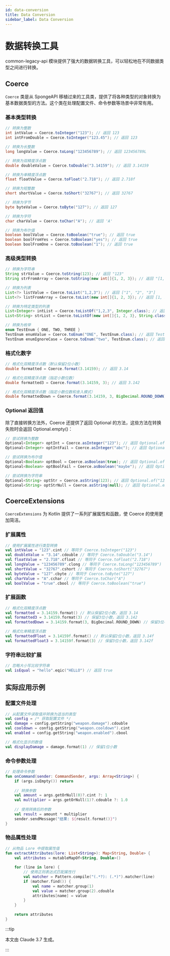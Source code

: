 ```yaml
---
id: data-conversion
title: Data Conversion
sidebar_label: Data Conversion
---
```


# 数据转换工具

common-legacy-api 模块提供了强大的数据转换工具，可以轻松地在不同数据类型之间进行转换。

## Coerce

`Coerce` 类是从 SpongeAPI 移植过来的工具类，提供了将各种类型的对象转换为基本数据类型的方法。这个类在处理配置文件、命令参数等场景中非常有用。

### 基本类型转换

```java
// 转换为整数
int intValue = Coerce.toInteger("123"); // 返回 123
int intFromDouble = Coerce.toInteger("123.45"); // 返回 123

// 转换为长整数
long longValue = Coerce.toLong("123456789"); // 返回 123456789L

// 转换为双精度浮点数
double doubleValue = Coerce.toDouble("3.14159"); // 返回 3.14159

// 转换为单精度浮点数
float floatValue = Coerce.toFloat("2.718"); // 返回 2.718f

// 转换为短整数
short shortValue = Coerce.toShort("32767"); // 返回 32767

// 转换为字节
byte byteValue = Coerce.toByte("127"); // 返回 127

// 转换为字符
char charValue = Coerce.toChar("A"); // 返回 'A'

// 转换为布尔值
boolean boolValue = Coerce.toBoolean("true"); // 返回 true
boolean boolFromYes = Coerce.toBoolean("yes"); // 返回 true
boolean boolFromOne = Coerce.toBoolean("1"); // 返回 true
```

### 高级类型转换

```java
// 转换为字符串
String strValue = Coerce.toString(123); // 返回 "123"
String strFromArray = Coerce.toString(new int[]{1, 2, 3}); // 返回 "[1, 2, 3]"

// 转换为列表
List<?> listValue = Coerce.toList("1,2,3"); // 返回 ["1", "2", "3"]
List<?> listFromArray = Coerce.toList(new int[]{1, 2, 3}); // 返回 [1, 2, 3]

// 转换为特定类型的列表
List<Integer> intList = Coerce.toListOf("1,2,3", Integer.class); // 返回 [1, 2, 3]
List<String> strList = Coerce.toListOf(new int[]{1, 2, 3}, String.class); // 返回 ["1", "2", "3"]

// 转换为枚举
enum TestEnum { ONE, TWO, THREE }
TestEnum enumValue = Coerce.toEnum("ONE", TestEnum.class); // 返回 TestEnum.ONE
TestEnum enumIgnoreCase = Coerce.toEnum("two", TestEnum.class); // 返回 TestEnum.TWO
```

### 格式化数字

```java
// 格式化双精度浮点数（默认保留2位小数）
double formatted = Coerce.format(3.14159); // 返回 3.14

// 格式化双精度浮点数（指定小数位数）
double formatted3 = Coerce.format(3.14159, 3); // 返回 3.142

// 格式化双精度浮点数（指定小数位数和舍入模式）
double formattedDown = Coerce.format(3.14159, 3, BigDecimal.ROUND_DOWN); // 返回 3.141
```

### Optional 返回值

除了直接转换方法外，Coerce 还提供了返回 Optional 的方法，这些方法在转换失败时会返回 Optional.empty()：

```java
// 尝试转换为整数
Optional<Integer> optInt = Coerce.asInteger("123"); // 返回 Optional.of(123)
Optional<Integer> optIntFail = Coerce.asInteger("abc"); // 返回 Optional.empty()

// 尝试转换为布尔值
Optional<Boolean> optBool = Coerce.asBoolean(true); // 返回 Optional.of(true)
Optional<Boolean> optBoolFail = Coerce.asBoolean("maybe"); // 返回 Optional.empty()

// 尝试转换为字符串
Optional<String> optStr = Coerce.asString(123); // 返回 Optional.of("123")
Optional<String> optStrNull = Coerce.asString(null); // 返回 Optional.empty()
```

## CoerceExtensions

`CoerceExtensions` 为 Kotlin 提供了一系列扩展属性和函数，使 Coerce 的使用更加简洁。

### 扩展属性

```kotlin
// 使用扩展属性进行类型转换
val intValue = "123".cint // 等同于 Coerce.toInteger("123")
val doubleValue = "3.14".cdouble // 等同于 Coerce.toDouble("3.14")
val floatValue = "2.718".cfloat // 等同于 Coerce.toFloat("2.718")
val longValue = "123456789".clong // 等同于 Coerce.toLong("123456789")
val shortValue = "32767".cshort // 等同于 Coerce.toShort("32767")
val byteValue = "127".cbyte // 等同于 Coerce.toByte("127")
val charValue = "A".cchar // 等同于 Coerce.toChar("A")
val boolValue = "true".cbool // 等同于 Coerce.toBoolean("true")
```

### 扩展函数

```kotlin
// 格式化双精度浮点数
val formatted = 3.14159.format() // 默认保留2位小数，返回 3.14
val formatted3 = 3.14159.format(3) // 保留3位小数，返回 3.142
val formattedDown = 3.14159.format(3, BigDecimal.ROUND_DOWN) // 保留3位小数，向下舍入，返回 3.141

// 格式化单精度浮点数
val formattedFloat = 3.14159f.format() // 默认保留2位小数，返回 3.14f
val formattedFloat3 = 3.14159f.format(3) // 保留3位小数，返回 3.142f
```

### 字符串比较扩展

```kotlin
// 忽略大小写比较字符串
val isEqual = "hello".eqic("HELLO") // 返回 true
```

## 实际应用示例

### 配置文件处理

```kotlin
// 从配置文件读取值并转换为适当的类型
val config = /* 获取配置文件 */
val damage = config.getString("weapon.damage").cdouble
val cooldown = config.getString("weapon.cooldown").cint
val enabled = config.getString("weapon.enabled").cbool

// 格式化显示的数值
val displayDamage = damage.format(1) // 保留1位小数
```

### 命令参数处理

```kotlin
// 处理命令参数
fun onCommand(sender: CommandSender, args: Array<String>) {
    if (args.isEmpty()) return
    
    // 转换参数
    val amount = args.getOrNull(0)?.cint ?: 1
    val multiplier = args.getOrNull(1)?.cdouble ?: 1.0
    
    // 使用转换后的参数
    val result = amount * multiplier
    sender.sendMessage("结果: ${result.format()}")
}
```

### 物品属性处理

```kotlin
// 从物品 Lore 中提取属性值
fun extractAttributes(lore: List<String>): Map<String, Double> {
    val attributes = mutableMapOf<String, Double>()
    
    for (line in lore) {
        // 使用正则表达式匹配属性行
        val matcher = Pattern.compile("(.*?): (.*)").matcher(line)
        if (matcher.find()) {
            val name = matcher.group(1)
            val value = matcher.group(2).cdouble
            attributes[name] = value
        }
    }
    
    return attributes
}
```

:::tip

本文由 Claude 3.7 生成。

:::